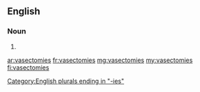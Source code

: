 ==English==

===Noun===
{{head|en|plural}}

# {{plural of|vasectomy|lang=en}}

[[Category:English plurals ending in "-ies"]]

[[ar:vasectomies]]
[[fr:vasectomies]]
[[mg:vasectomies]]
[[my:vasectomies]]
[[fi:vasectomies]]